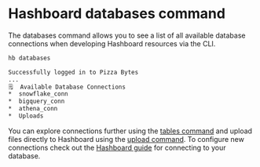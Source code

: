 
# Hashboard databases command

The databases command allows you to see a list of all available database connections when developing Hashboard resources via the CLI.

```bash copy
hb databases

Successfully logged in to Pizza Bytes
...
🗒  Available Database Connections
*  snowflake_conn
*  bigquery_conn
*  athena_conn
*  Uploads

```

You can explore connections further using the [tables command](./tables) and upload files directly to Hashboard using the [upload command](./upload). To configure new connections check out the [Hashboard guide](/docs/database-connections) for connecting to your database.
